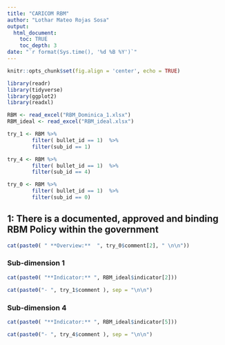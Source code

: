 ```yaml
---
title: "CARICOM RBM"
author: "Lothar Mateo Rojas Sosa"
output: 
  html_document:
    toc: TRUE
    toc_depth: 3
date: "`r format(Sys.time(), '%d %B %Y')`"
---
```



```r
knitr::opts_chunk$set(fig.align = 'center', echo = TRUE)
```

```r
library(readr)
library(tidyverse)
library(ggplot2)
library(readxl)

RBM <- read_excel("RBM_Dominica_1.xlsx")
RBM_ideal <- read_excel("RBM_ideal.xlsx")

try_1 <- RBM %>% 
        filter( bullet_id == 1)  %>% 
        filter(sub_id == 1)

try_4 <- RBM %>% 
        filter( bullet_id == 1)  %>% 
        filter(sub_id == 4)

try_0 <- RBM %>% 
        filter( bullet_id == 1)  %>% 
        filter(sub_id == 0)
```

## 1: There is a documented, approved and binding RBM Policy within the government {.tabset .tabset-pills}


```r
cat(paste0( " **Overview:**  ", try_0$comment[2], " \n\n"))
```




### Sub-dimension 1

```r
cat(paste0( "**Indicator:** ", RBM_ideal$indicator[2]))
```

```r
cat(paste0("- ", try_1$comment ), sep = "\n\n")
```

### Sub-dimension 4

```r
cat(paste0( "**Indicator:** ", RBM_ideal$indicator[5]))
```

```r
cat(paste0("- ", try_4$comment ), sep = "\n\n")
```
